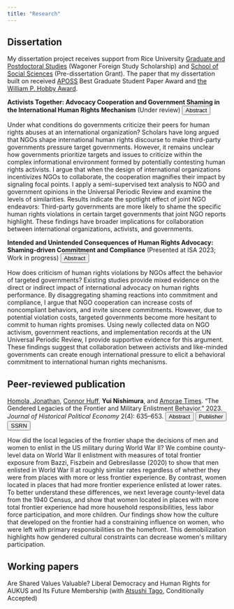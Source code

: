 ```yaml
---
title: "Research"
---
```


## Dissertation

My dissertation project receives support from Rice University [Graduate and Postdoctoral Studies](https://graduate.rice.edu/) (Wagoner Foreign Study Scholarship) and [School of Social Sciences](https://socialsciences.rice.edu/) (Pre-dissertation Grant). The paper that my dissertation built on received [APOSS](https://aposs.cc/) Best Graduate Student Paper Award and [the William P. Hobby Award](https://politicalscience.rice.edu/graduate-awards).



<!-- My dissertation project receives support from Rice University [Graduate and Postdoctoral Studies](https://graduate.rice.edu/) (Wagoner Foreign Study Scholarship) and [School of Social Sciences](https://socialsciences.rice.edu/) (Pre-dissertation Grant). The paper that my dissertation built on received [APOSS](https://aposs.cc/) Best Graduate Student Paper Award and [the William P. Hobby Award](https://politicalscience.rice.edu/graduate-awards). -->

<!-- .button { -->

<!--   background-color: #4CAF50; /* Green */ -->

<!--   border: none; -->

<!--   color: white; -->

<!--   padding: 15px 32px; -->

<!--   text-align: center; -->

<!--   text-decoration: none; -->

<!--   display: inline-block; -->

<!--   font-size: 16px; -->

<!-- } -->

<!-- /* Style the button that is used to open and close the collapsible content */ -->

<!-- .collapsible { -->

<!--   background-color: #ecf0f1; -->

<!--   color: #444; -->

<!--   cursor: pointer; -->

<!--   padding: 18px; -->

<!--   width: 100%; -->

<!--   border: none; -->

<!--   text-align: left; -->

<!--   outline: none; -->

<!--   font-size: 15px; -->

<!-- } -->

<!-- /* Style the collapsible content. Note: hidden by default */ -->

<!-- .content { -->

<!--   padding: 0 18px; -->

<!--   display: none; -->

<!--   border: none; -->

<!--   overflow: hidden; -->

<!--   background-color: #ecf0f1; -->

<!-- } -->

<!-- ::: {.callout-note collapse=true} -->

**Activists Together: Advocacy Cooperation and Government Shaming in the International Human Rights Mechanism** (Under review) <button class="btn btn-primary btn-sm" type="button" data-bs-toggle="collapse" data-bs-target="#abstract" aria-expanded="false" aria-controls="abstract"> Abstract </button>

```{=html}
  <div class="collapse" id="abstract">
    <div class="card card-body">
      Under what conditions do governments criticize their peers for human rights abuses at an international organization? Scholars have long argued that NGOs shape international human rights discourse to make third-party governments pressure target governments. However, it remains unclear how governments prioritize targets and issues to criticize within the complex informational environment formed by potentially contesting human rights activists. I argue that when the design of international organizations incentivizes NGOs to collaborate, the cooperation magnifies their impact by signaling focal points. I apply a semi-supervised text analysis to NGO and government opinions in the Universal Periodic Review and examine the levels of similarities. Results indicate the spotlight effect of joint NGO endeavors: Third-party governments are more likely to shame the specific human rights violations in certain target governments that joint NGO reports highlight. These findings have broader implications for collaboration between international organizations, activists, and governments. 
    </div>
  </div>
</p>
```
<!-- ::: -->

<!-- ::: {.callout-note collapse=true} -->

**Intended and Unintended Consequences of Human Rights Advocacy: Shaming-driven Commitment and Compliance** (Presented at ISA 2023; Work in progress) <button class="btn btn-primary btn-sm" type="button" data-bs-toggle="collapse" data-bs-target="#abstract_int" aria-expanded="false" aria-controls="abstract_int"> Abstract </button>

```{=html}
  <div class="collapse" id="abstract_int">
    <div class="card card-body">
      How does criticism of human rights violations by NGOs affect the behavior of targeted governments? Existing studies provide mixed evidence on the direct or indirect impact of international advocacy on human rights performance. By disaggregating shaming reactions into commitment and compliance, I argue that NGO cooperation can increase costs of noncompliant behaviors, and invite sincere commitments. However, due to potential violation costs, targeted governments become more hesitant to commit to human rights promises. Using newly collected data on NGO activism, government reactions, and implementation records at the UN Universal Periodic Review, I provide supportive evidence for this argument. These findings suggest that collaboration between activists and like-minded governments can create enough international pressure to elicit a behavioral commitment to international human rights mechanisms. 
    </div>
  </div>
</p>
```
<!-- ::: -->

## Peer-reviewed publication

[Homola, Jonathan](https://jhomola.com/), [Connor Huff](https://connordhuff.com/), **Yui Nishimura**, and [Amorae Times](https://twitter.com/amoraet). "The Gendered Legacies of the Frontier and Military Enlistment Behavior." 2023. *Journal of Historical Political Economy* 2(4): 635--653. <button class="btn btn-primary btn-sm" type="button" data-bs-toggle="collapse" data-bs-target="#abstract_jhpe" aria-expanded="false" aria-controls="abstract_jhpe"> Abstract </button> <button class="btn btn-primary btn-sm" onClick="window.open('https://www.nowpublishers.com/article/Details/HPE-0043');">Publisher</button> <button class="btn btn-primary btn-sm" onClick="window.open('https://papers.ssrn.com/sol3/papers.cfm?abstract_id=4183828');"> SSRN </button>

```{=html}
  <div class="collapse" id="abstract_jhpe">
    <div class="card card-body">
     How did the local legacies of the frontier shape the decisions of men and women to enlist in the US military during World War II? We combine county-level data on World War II enlistment with measures of total frontier exposure from Bazzi, Fiszbein and Gebresilasse (2020) to show that men enlisted in World War II at roughly similar rates regardless of whether they were from places with more or less frontier experience. By contrast, women located in places that had more frontier experience enlisted at lower rates. To better understand these differences, we next leverage county-level data from the 1940 Census, and show that women located in places with more total frontier experience had more household responsibilities, less labor force participation, and more children. Our findings show how the culture that developed on the frontier had a constraining influence on women, who were left with primary responsibilities on the homefront. This demobilization highlights how gendered cultural constraints can decrease women's military participation.
    </div>
  </div>
</p>
```
<!-- https://papers.ssrn.com/sol3/papers.cfm?abstract_id=4183828 -->

## Working papers

Are Shared Values Valuable? Liberal Democracy and Human Rights for AUKUS and Its Future Membership (with [Atsushi Tago](https://a-tago.github.io/), Conditionally Accepted)
